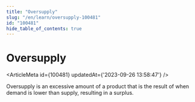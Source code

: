 ```yaml
---
title: "Oversupply"
slug: "/en/learn/oversupply-100481"
id: "100481"
hide_table_of_contents: true
---
```



# Oversupply

<ArticleMeta id={100481} updatedAt={'2023-09-26 13:58:47'} />
<div className='border-solid border-b border-t-0 my-4 border-[var(--ifm-color-gray-300)]' />

Oversupply is an excessive amount of a product that is the result of when demand is lower than supply, resulting in a surplus.
